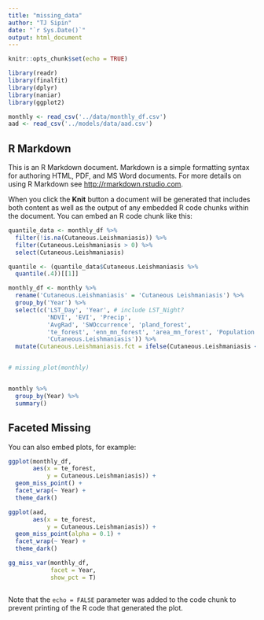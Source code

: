 ```yaml
---
title: "missing_data"
author: "TJ Sipin"
date: "`r Sys.Date()`"
output: html_document
---
```


```r
knitr::opts_chunk$set(echo = TRUE)

library(readr)
library(finalfit)
library(dplyr)
library(naniar)
library(ggplot2)

monthly <- read_csv('../data/monthly_df.csv')
aad <- read_csv('../models/data/aad.csv')
```

## R Markdown

This is an R Markdown document. Markdown is a simple formatting syntax for authoring HTML, PDF, and MS Word documents. For more details on using R Markdown see <http://rmarkdown.rstudio.com>.

When you click the **Knit** button a document will be generated that includes both content as well as the output of any embedded R code chunks within the document. You can embed an R code chunk like this:

```r
quantile_data <- monthly_df %>% 
  filter(!is.na(Cutaneous.Leishmaniasis)) %>% 
  filter(Cutaneous.Leishmaniasis > 0) %>% 
  select(Cutaneous.Leishmaniasis)

quantile <- (quantile_data$Cutaneous.Leishmaniasis %>% 
  quantile(.4))[[1]]

monthly_df <- monthly %>% 
  rename('Cutaneous.Leishmaniasis' = 'Cutaneous Leishmaniasis') %>% 
  group_by('Year') %>% 
  select(c('LST_Day', 'Year', # include LST_Night?
           'NDVI', 'EVI', 'Precip', 
           'AvgRad', 'SWOccurrence', 'pland_forest',
           'te_forest', 'enn_mn_forest', 'area_mn_forest', 'Population',
           'Cutaneous.Leishmaniasis')) %>% 
  mutate(Cutaneous.Leishmaniasis.fct = ifelse(Cutaneous.Leishmaniasis < quantile, 'low', 'high') %>% as.factor)


# missing_plot(monthly)


monthly %>% 
  group_by(Year) %>% 
  summary()

```

## Faceted Missing

You can also embed plots, for example:

```r
ggplot(monthly_df,
       aes(x = te_forest,
           y = Cutaneous.Leishmaniasis)) + 
  geom_miss_point() + 
  facet_wrap(~ Year) + 
  theme_dark()
```

```r
ggplot(aad,
       aes(x = te_forest,
           y = Cutaneous.Leishmaniasis)) + 
  geom_miss_point(alpha = 0.1) + 
  facet_wrap(~ Year) + 
  theme_dark()
```


```r
gg_miss_var(monthly_df,
            facet = Year,
            show_pct = T)
```


```r

```

Note that the `echo = FALSE` parameter was added to the code chunk to prevent printing of the R code that generated the plot.
